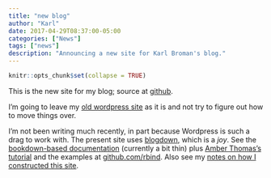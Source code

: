 ```yaml
---
title: "new blog"
author: "Karl"
date: 2017-04-29T08:37:00-05:00
categories: ["News"]
tags: ["news"]
description: "Announcing a new site for Karl Broman's blog."
---
```


```r
knitr::opts_chunk$set(collapse = TRUE)
```

This is the new site for my blog; source at [github](https://github.com/kbroman/blog).

I'm going to leave my [old wordpress
site](https://kbroman.wordpress.com/) as it is and not try to figure
out how to move things over.

I'm not been writing much recently, in part because Wordpress is such
a drag to work with. The present site uses
[blogdown](https://github.com/rstudio/blogdown), which is a _joy_. See the
[bookdown-based documentation](https://bookdown.org/yihui/blogdown)
(currently a bit thin)
plus [Amber Thomas's
tutorial](https://proquestionasker.github.io/blog/Making_Site/) and
the examples at [github.com/rbind](https://github.com/rbind).
Also see my [notes on how I constructed this site](https://github.com/kbroman/ProgrammingNotes/blob/master/blogdown.md).
